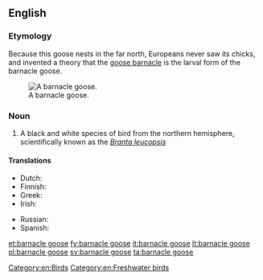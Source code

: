 ==English==
{{wikipedia}}

===Etymology===
Because this goose nests in the far north, Europeans never saw its chicks, and invented a theory that the [[goose barnacle]] is the larval form of the barnacle goose.

[[Image:Branta leucopsis.jpg|thumb|right|A barnacle goose.]]
===Noun===
{{en-noun|sg=[[barnacle]] [[goose]]|pl=barnacle geese}}

# A black and white species of bird from the northern hemisphere, scientifically known as the ''[[wikispecies:Branta leucopsis|Branta leucopsis]]''

====Translations====
{{trans-top|branta leucopsis}}
* Dutch: {{t|nl|brandgans|c}}
* Finnish: {{t|fi|valkoposkihanhi}}
* Greek: {{t|el|αγριόχηνα|f|tr=agrióchina}}
* Irish: {{t-|ga|gé ghiúrainn|f|xs=Irish}}
{{trans-mid}}
* Russian: {{t|ru|казарка белощёкая|f|tr=kazárka b'eloš'ókaja}}
* Spanish: {{t-|es|barnacla cariblanca|f}}
{{trans-bottom}}

[[Category:en:Birds]]
[[Category:en:Freshwater birds]]

[[et:barnacle goose]]
[[fy:barnacle goose]]
[[it:barnacle goose]]
[[lt:barnacle goose]]
[[pl:barnacle goose]]
[[sv:barnacle goose]]
[[ta:barnacle goose]]